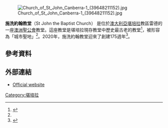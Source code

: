 [[File:Church_of_St_John_Canberra-1_(39648211152).jpg|thumb]]

'''施洗約翰教堂'''（St John the Baptist Church） 是位於[[澳大利亞|澳大利亞]][[堪培拉|堪培拉]]教區雷德的一座[[澳洲聖公會|澳洲聖公會]]教堂。這座教堂是堪培拉現存教堂中歷史最古老的教堂<ref name="Wilson">{{cite book |last1=Wilson |first1=Randall |title=Sanctuary in the city : the Anglican Church of St John the Baptist Canberra |date=2012 |publisher=The Anglican Church of St John the Baptist, Canberra |isbn=9780646574455}}</ref>，被形容為「城市聖地」<ref name="Wilson" />。2020年，施洗約翰教堂迎來了創建175週年<ref name="A Service to Celebrate">{{cite book |title=A Service to Celebrate 175 Years of Christian Worship on the Limestone Plains |date=15 March 2020 |publisher=St John's Anglican Church Canberra}}</ref>。

==參考資料==
{{reflist}}

==外部連結==
{{Commons category}}
* [http://www.stjohnscanberra.org/ Official website] {{Wayback|url=http://www.stjohnscanberra.org/ |date=20210309002133 }}

[[Category:堪培拉|Category:堪培拉]]